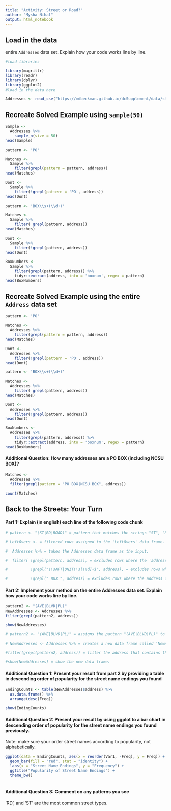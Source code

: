 ```yaml
---
title: "Activity: Street or Road?"
author: "Mysha Nihal"
output: html_notebook
---
```


## Load in the data

entire `Addresses` data set. Explain how your code works line by line.

```r

#load libraries

library(magrittr)
library(readr)
library(dplyr)
library(ggplot2)
#load in the data here

Addresses <- read_csv("https://mdbeckman.github.io/dcSupplement/data/street-addresses.csv")

```

## Recreate Solved Example using `sample(50)`

```r

Sample <-
  Addresses %>%
    sample_n(size = 50)
head(Sample)

pattern <- 'PO'

Matches <-
  Sample %>%
    filter(grepl(pattern = pattern, address))
head(Matches)

Dont <-
  Sample %>%
    filter(!grepl(pattern = 'PO', address))
head(Dont)

pattern <- 'BOX\\s+(\\d+)'

Matches <-
  Sample %>%
    filter( grepl(pattern, address))
head(Matches)

Dont <-
  Sample %>%
    filter(!grepl(pattern, address))
head(Dont)

BoxNumbers <-
  Sample %>%
    filter(grepl(pattern, address)) %>%
    tidyr::extract(address, into = 'boxnum', regex = pattern)
head(BoxNumbers)

```

## Recreate Solved Example using the entire `Address` data set

```r

pattern <- 'PO'

Matches <-
  Addresses %>%
    filter(grepl(pattern = pattern, address))
head(Matches)

Dont <-
  Addresses %>%
    filter(!grepl(pattern = 'PO', address))
head(Dont)

pattern <- 'BOX\\s+(\\d+)'

Matches <-
  Addresses %>%
    filter( grepl(pattern, address))
head(Matches)

Dont <-
  Addresses %>%
    filter(!grepl(pattern, address))
head(Dont)

BoxNumbers <-
  Addresses %>%
    filter(grepl(pattern, address)) %>%
    tidyr::extract(address, into = 'boxnum', regex = pattern)
head(BoxNumbers)

```

#### Additional Question: How many addresses are a PO BOX (including NCSU BOX)?

```r

Matches <- 
  Addresses %>%
  filter(grepl(pattern = "PO BOX|NCSU BOX", address))

count(Matches)

```

## Back to the Streets: Your Turn

#### Part 1: Explain (in english) each line of the following code chunk

```r

# pattern <- "(ST|RD|ROAD)" = pattern that matches the strings "ST", "RD", or "ROAD" is assigned to the variable 'pattern'.

# LeftOvers <- = filtered rows assigned to the 'LeftOvers' data frame.

#  Addresses %>% = takes the Addresses data frame as the input.

#  filter( !grepl(pattern, address), = excludes rows where the 'address' column contains "ST", "RD", or "ROAD" using the 'grepl()'.

#          !grepl("\\sAPT|UNIT\\s[\\d]+$", address), = excludes rows where the 'address' column contains "APT" or "UNIT" followed by a space and one or more digits using the 'grepl()' function.

#          !grepl(" BOX ", address) = excludes rows where the address column contains the exact phrase " BOX " using the grepl() function.


```

#### Part 2: Implement your method on the entire Addresses data set. Explain how your code works line by line.

```r

pattern2 <- "(AVE|BLVD|PL)"
NewAddresses <- Addresses %>%
filter(grepl(pattern2, address))

show(NewAddresses)

# pattern2 <- "(AVE|BLVD|PL)" = assigns the pattern "(AVE|BLVD|PL)" to the variable 'pattern2'.

# NewAddresses <- Addresses %>% = creates a new data frame called 'NewAddresses' by filtering the Addresses data frame.

#filter(grepl(pattern2, address)) = filter the address that contains the pattern.

#show(NewAddresses) = show the new data frame.

```

#### Additional Question 1: Present your result from part 2 by providing a table in descending order of popularity for the street name endings you found

```r

EndingCounts <- table(NewAddresses$address) %>%
  as.data.frame() %>%
  arrange(desc(Freq))

show(EndingCounts)

```

#### Additional Question 2: Present your result by using ggplot to a bar chart in descending order of popularity for the street name endings you found previously.

Note: make sure your order street names according to popularity, not alphabetically.

```r

ggplot(data = EndingCounts, aes(x = reorder(Var1, -Freq), y = Freq)) +
  geom_bar(fill = "red", stat = "identity") +
  labs(x = "Street Name Endings", y = "Frequency") +
  ggtitle("Popularity of Street Name Endings") +
  theme_bw()
  
```

#### Additional Question 3: Comment on any patterns you see

'RD', and 'ST' are the most common street types.
